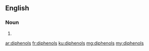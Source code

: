 ==English==

===Noun===
{{head|en|plural}}

# {{plural of|diphenol|lang=en|nocat=1}}

[[ar:diphenols]]
[[fr:diphenols]]
[[ku:diphenols]]
[[mg:diphenols]]
[[my:diphenols]]